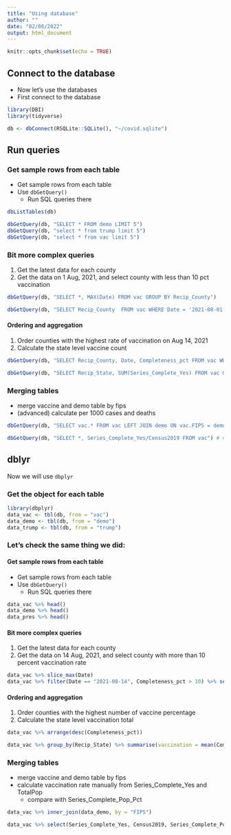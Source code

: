```yaml
---
title: "Using database"
author: ""
date: "02/08/2022"
output: html_document
---
```


```r
knitr::opts_chunk$set(echo = TRUE)
```

## Connect to the database

- Now let's use the databases
- First connect to the database

```r
library(DBI)
library(tidyverse)

db <- dbConnect(RSQLite::SQLite(), "~/covid.sqlite")
```

## Run queries

### Get sample rows from each table 

- Get sample rows from each table
- Use `dbGetQuery()`
  - Run SQL queries there

```r
dbListTables(db)

dbGetQuery(db, "SELECT * FROM demo LIMIT 5")
dbGetQuery(db, "select * from trump limit 5")
dbGetQuery(db, "select * from vac limit 5")

```


### Bit more complex queries

1. Get the latest data for each county
2. Get the data on 1 Aug, 2021, and select county with less than 10 pct vaccination

```r
dbGetQuery(db, "SELECT *, MAX(Date) FROM vac GROUP BY Recip_County")

dbGetQuery(db, "SELECT Recip_County  FROM vac WHERE Date = '2021-08-01' AND Completeness_pct < 0.1") # matter of arguments (SELECT - FROM - WHERE) matters!

```
#### Ordering and aggregation

1. Order counties with the highest rate of vaccination on Aug 14, 2021
2. Calculate the state level vaccine count


```r
dbGetQuery(db, "SELECT Recip_County, Date, Completeness_pct FROM vac WHERE Date = '2021-08-14' ORDER BY Completeness_pct DESC")

dbGetQuery(db, "SELECT Recip_State, SUM(Series_Complete_Yes) FROM vac GROUP BY Recip_State")
```


### Merging tables

- merge vaccine and demo table by fips
- (advanced) calculate per 1000 cases and deaths

```r
dbGetQuery(db, "SELECT vac.* FROM vac LEFT JOIN demo ON vac.FIPS = demo.FIPS")

dbGetQuery(db, "SELECT *, Series_Complete_Yes/Census2019 FROM vac") # necessary vars are missing, but this is how calculations work

```

## dblyr

Now we will use `dbplyr`

### Get the object for each table

```r
library(dbplyr)
data_vac <- tbl(db, from = "vac")
data_demo <- tbl(db, from = "demo")
data_trump <- tbl(db, from = "trump")
```


### Let's check the same thing we did:


#### Get sample rows from each table 

- Get sample rows from each table
- Use `dbGetQuery()`
  - Run SQL queries there

```r
data_vac %>% head()
data_demo %>% head()
data_pres %>% head()
```


#### Bit more complex queries

1. Get the latest data for each county
2. Get the data on 14 Aug, 2021, and select county with more than 10 percent vaccination rate

```r
data_vac %>% slice_max(Date)
data_vac %>% filter(Date == "2021-08-14", Completeness_pct > 10) %>% select(Recip_County)
```
#### Ordering and aggregation

1. Order counties with the highest number of vaccine percentage
2. Calculate the state level vaccination total


```r
data_vac %>% arrange(desc(Completeness_pct))

data_vac %>% group_by(Recip_State) %>% summarise(vaccination = mean(Completeness_pct))

```


### Merging tables

- merge vaccine and demo table by fips
- calculate vaccination rate manually from Series_Complete_Yes and TotalPop
  - compare with Series_Complete_Pop_Pct


```r
data_vac %>% inner_join(data_demo, by = "FIPS")

data_vac %>% select(Series_Complete_Yes, Census2019, Series_Complete_Pop_Pct) %>% mutate(vacc_rate = Series_Complete_Yes/Census2019)

```
